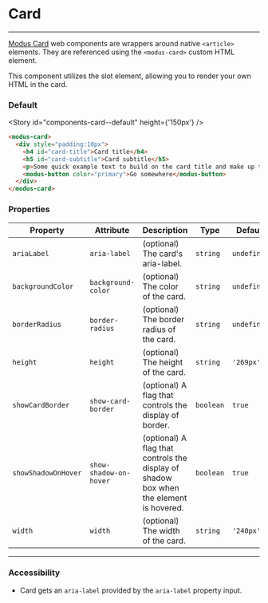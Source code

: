 
# Card

---

[Modus Card](https://modus.trimble.com/components/cards/) web components are wrappers around native `<article>` elements. They are referenced using the `<modus-card>` custom HTML element.

This component utilizes the slot element, allowing you to render your own HTML in the card.

### Default

<Story id="components-card--default" height={'150px'} />

```html
<modus-card>
  <div style="padding:10px">
    <h4 id="card-title">Card title</h4>
    <h5 id="card-subtitle">Card subtitle</h5>
    <p>Some quick example text to build on the card title and make up the bulk of the card's content.</p>
    <modus-button color="primary">Go somewhere</modus-button>
  </div>
</modus-card>
```

### Properties

| Property            | Attribute              | Description                                                                            | Type      | Default     | Required |
| ------------------- | ---------------------- | -------------------------------------------------------------------------------------- | --------- | ----------- | -------- |
| `ariaLabel`         | `aria-label`           | (optional) The card's aria-label.                                                      | `string`  | `undefined` |          |
| `backgroundColor`   | `background-color`     | (optional) The color of the card.                                                      | `string`  | `undefined` |          |
| `borderRadius`      | `border-radius`        | (optional) The border radius of the card.                                              | `string`  | `undefined` |          |
| `height`            | `height`               | (optional) The height of the card.                                                     | `string`  | `'269px'`   |          |
| `showCardBorder`    | `show-card-border`     | (optional) A flag that controls the display of border.                                 | `boolean` | `true`      |          |
| `showShadowOnHover` | `show-shadow-on-hover` | (optional) A flag that controls the display of shadow box when the element is hovered. | `boolean` | `true`      |          |
| `width`             | `width`                | (optional) The width of the card.                                                      | `string`  | `'240px'`   |          |

---

### Accessibility

- Card gets an `aria-label` provided by the `aria-label` property input.
